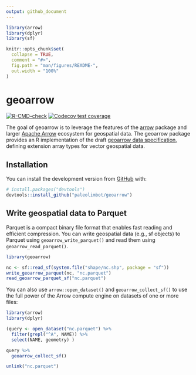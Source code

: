 ```yaml
---
output: github_document
---
```


<!-- README.md is generated from README.Rmd. Please edit that file -->

```r
library(arrow)
library(dplyr)
library(sf)

knitr::opts_chunk$set(
  collapse = TRUE,
  comment = "#>",
  fig.path = "man/figures/README-",
  out.width = "100%"
)
```

# geoarrow

<!-- badges: start -->
[![R-CMD-check](https://github.com/paleolimbot/geoarrow/workflows/R-CMD-check/badge.svg)](https://github.com/paleolimbot/geoarrow/actions)
[![Codecov test coverage](https://codecov.io/gh/paleolimbot/geoarrow/branch/master/graph/badge.svg)](https://codecov.io/gh/paleolimbot/geoarrow?branch=master)
<!-- badges: end -->

The goal of geoarrow is to leverage the features of the [arrow](https://arrow.apache.org/docs/r/) package and larger [Apache Arrow](https://arrow.apache.org/) ecosystem for geospatial data. The geoarrow package provides an R implementation of the draft [geoarrow data specification](https://github.com/geopandas/geo-arrow-spec), defining extension array types for vector geospatial data.

## Installation

You can install the development version from [GitHub](https://github.com/) with:

``` r
# install.packages("devtools")
devtools::install_github("paleolimbot/geoarrow")
```

## Write geospatial data to Parquet

Parquet is a compact binary file format that enables fast reading and efficient compression. You can write geospatial data (e.g., sf objects) to Parquet using `geoarrow_write_parquet()` and read them using `geoarrow_read_parquet()`.

```r
library(geoarrow)

nc <- sf::read_sf(system.file("shape/nc.shp", package = "sf"))
write_geoarrow_parquet(nc, "nc.parquet")
read_geoarrow_parquet_sf("nc.parquet")
```

You can also use `arrow::open_dataset()` and `geoarrow_collect_sf()` to use the full power of the Arrow compute engine on datasets of one or more files:

```r
library(arrow)
library(dplyr)

(query <- open_dataset("nc.parquet") %>%
  filter(grepl("^A", NAME)) %>%
  select(NAME, geometry) )

query %>% 
  geoarrow_collect_sf()
```

```r
unlink("nc.parquet")
```

